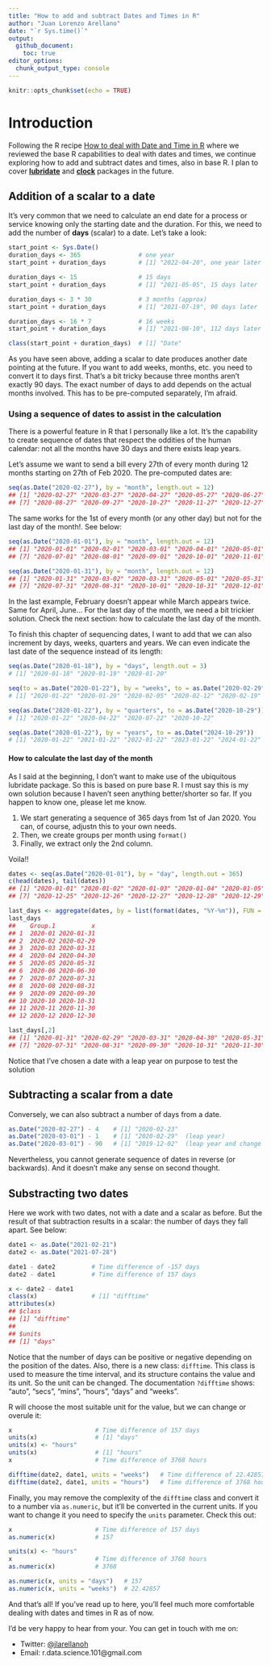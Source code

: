 ```yaml
---
title: "How to add and subtract Dates and Times in R"
author: "Juan Lorenzo Arellano"
date: "`r Sys.time()`"
output:
  github_document:
    toc: true
editor_options: 
  chunk_output_type: console
---
```


```r
knitr::opts_chunk$set(echo = TRUE)
```

# Introduction

Following the R recipe [How to deal with Date and Time in R](How-to-deal-with-Dates-and-Times-in-R.html) where we reviewed the base R capabilities to deal with dates and times, we continue exploring how to add and subtract dates and times, also in base R. I plan to cover [**lubridate**](https://lubridate.tidyverse.org/) and [**clock**](https://clock.r-lib.org/) packages in the future.


## Addition of a scalar to a date

It's very common that we need to calculate an end date for a process or service knowing only the starting date and the duration. For this, we need to add the number of **days** (scalar) to a date. Let's take a look:

```r

start_point <- Sys.Date()
duration_days <- 365                # one year
start_point + duration_days         # [1] "2022-04-20", one year later

duration_days <- 15                 # 15 days
start_point + duration_days         # [1] "2021-05-05", 15 days later

duration_days <- 3 * 30             # 3 months (approx)
start_point + duration_days         # [1] "2021-07-19", 90 days later

duration_days <- 16 * 7             # 16 weeks
start_point + duration_days         # [1] "2021-08-10", 112 days later

class(start_point + duration_days)  # [1] "Date"

```

As you have seen above, adding a scalar to date produces another date pointing at the future. If you want to add weeks, months, etc. you need to convert it to days first. That's a bit tricky because three months aren't exactly 90 days. The exact number of days to add depends on the actual months involved. This has to be pre-computed separately, I'm afraid.

### Using a sequence of dates to assist in the calculation

There is a powerful feature in R that I personally like a lot. It's the capability to create sequence of dates that respect the oddities of the human calendar: not all the months have 30 days and there exists leap years.

Let's assume we want to send a bill every 27th of every month during 12 months starting on 27th of Feb 2020. The pre-computed dates are:

```r
seq(as.Date("2020-02-27"), by = "month", length.out = 12)
## [1] "2020-02-27" "2020-03-27" "2020-04-27" "2020-05-27" "2020-06-27" "2020-07-27"
## [7] "2020-08-27" "2020-09-27" "2020-10-27" "2020-11-27" "2020-12-27" "2021-01-27"
```

The same works for the 1st of every month (or any other day) but not for the last day of the month!. See below:

```r
seq(as.Date("2020-01-01"), by = "month", length.out = 12)
## [1] "2020-01-01" "2020-02-01" "2020-03-01" "2020-04-01" "2020-05-01" "2020-06-01"
## [7] "2020-07-01" "2020-08-01" "2020-09-01" "2020-10-01" "2020-11-01" "2020-12-01"

seq(as.Date("2020-01-31"), by = "month", length.out = 12)
## [1] "2020-01-31" "2020-03-02" "2020-03-31" "2020-05-01" "2020-05-31" "2020-07-01"
## [7] "2020-07-31" "2020-08-31" "2020-10-01" "2020-10-31" "2020-12-01" "2020-12-31")
```

In the last example, February doesn't appear while March appears twice. Same for April, June... For the last day of the month, we need a bit trickier solution. Check the next section: how to calculate the last day of the month.

To finish this chapter of sequencing dates, I want to add that we can also increment by days, weeks, quarters and years. We can even indicate the last date of the sequence instead of its length:

```r
seq(as.Date("2020-01-18"), by = "days", length.out = 3)
# [1] "2020-01-18" "2020-01-19" "2020-01-20"

seq(to = as.Date("2020-01-22"), by = "weeks", to = as.Date("2020-02-29"))
# [1] "2020-01-22" "2020-01-29" "2020-02-05" "2020-02-12" "2020-02-19" "2020-02-26"

seq(as.Date("2020-01-22"), by = "quarters", to = as.Date("2020-10-29"))
# [1] "2020-01-22" "2020-04-22" "2020-07-22" "2020-10-22"

seq(as.Date("2020-01-22"), by = "years", to = as.Date("2024-10-29"))
# [1] "2020-01-22" "2021-01-22" "2022-01-22" "2023-01-22" "2024-01-22"
```

#### How to calculate the last day of the month

As I said at the beginning, I don't want to make use of the ubiquitous lubridate package. So this is based on pure base R. I must say this is my own solution because I haven't seen anything better/shorter so far. If you happen to know one, please let me know.

1. We start generating a sequence of 365 days from 1st of Jan 2020. You can, of course, adjustn this to your own needs.
1. Then, we create groups per month using `format()`
1. Finally, we extract only the 2nd column.

Voila!!

```r
dates <- seq(as.Date("2020-01-01"), by = "day", length.out = 365)
c(head(dates), tail(dates))
## [1] "2020-01-01" "2020-01-02" "2020-01-03" "2020-01-04" "2020-01-05" "2020-01-06"
## [7] "2020-12-25" "2020-12-26" "2020-12-27" "2020-12-28" "2020-12-29" "2020-12-30"

last_days <- aggregate(dates, by = list(format(dates, "%Y-%m")), FUN = max)
last_days
##    Group.1          x
## 1  2020-01 2020-01-31
## 2  2020-02 2020-02-29
## 3  2020-03 2020-03-31
## 4  2020-04 2020-04-30
## 5  2020-05 2020-05-31
## 6  2020-06 2020-06-30
## 7  2020-07 2020-07-31
## 8  2020-08 2020-08-31
## 9  2020-09 2020-09-30
## 10 2020-10 2020-10-31
## 11 2020-11 2020-11-30
## 12 2020-12 2020-12-30

last_days[,2]
## [1] "2020-01-31" "2020-02-29" "2020-03-31" "2020-04-30" "2020-05-31" "2020-06-30"
## [7] "2020-07-31" "2020-08-31" "2020-09-30" "2020-10-31" "2020-11-30" "2020-12-30"
```

Notice that I've chosen a date with a leap year on purpose to test the solution 

## Subtracting a scalar from a date

Conversely, we can also subtract a number of days from a date.

```r
as.Date("2020-02-27") - 4    # [1] "2020-02-23"
as.Date("2020-03-01") - 1    # [1] "2020-02-29"  (leap year)
as.Date("2020-03-01") - 90   # [1] "2019-12-02"  (leap year and change in year)

```

Nevertheless, you cannot generate sequence of dates in reverse (or backwards). And it doesn't make any sense on second thought.

## Substracting two dates

Here we work with two dates, not with a date and a scalar as before. But the result of that subtraction results in a scalar: the number of days they fall apart. See below:

```r
date1 <- as.Date("2021-02-21")
date2 <- as.Date("2021-07-28")

date1 - date2          # Time difference of -157 days
date2 - date1          # Time difference of 157 days

x <- date2 - date1
class(x)               # [1] "difftime"
attributes(x)
## $class
## [1] "difftime"
## 
## $units
## [1] "days"
```

Notice that the number of days can be positive or negative depending on the position of the dates. Also, there is a new class: `difftime`. This class is used to measure the time interval, and its structure contains the value and its unit. So the unit can be changed. The documentation `?difftime` shows: "auto", "secs", "mins", "hours", "days" and "weeks".

R will choose the most suitable unit for the value, but we can change or overule it:

```r
x                       # Time difference of 157 days
units(x)                # [1] "days"
units(x) <- "hours"     
units(x)                # [1] "hours"
x                       # Time difference of 3768 hours

difftime(date2, date1, units = "weeks")   # Time difference of 22.42857 weeks
difftime(date2, date1, units = "hours")   # Time difference of 3768 hours

```

Finally, you may remove the complexity of the `difftime` class and convert it to a number via `as.numeric`, but it'll be converted in the current units. If you want to change it you need to specify the `units` parameter. Check this out:

```r
x                       # Time difference of 157 days
as.numeric(x)           # 157

units(x) <- "hours"
x                       # Time difference of 3768 hours
as.numeric(x)           # 3768

as.numeric(x, units = "days")   # 157
as.numeric(x, units = "weeks")  # 22.42857

```


And that's all! If you've read up to here, you'll feel much more comfortable dealing with dates and times in R as of now.

I'd be very happy to hear from your. You can get in touch with me on:

* Twitter: [\@jlarellanoh](https://twitter.com/jlarellanoh)
* Email: r.data.science.101@gmail.com
